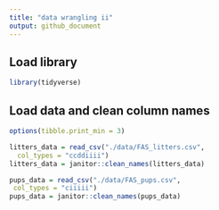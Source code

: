 ```yaml
---
title: "data wrangling ii"
output: github_document
---
```


## Load library

```r
library(tidyverse)
```

## Load data and clean column names

```r
options(tibble.print_min = 3)

litters_data = read_csv("./data/FAS_litters.csv",
  col_types = "ccddiiii")
litters_data = janitor::clean_names(litters_data)

pups_data = read_csv("./data/FAS_pups.csv",
 col_types = "ciiiii")
pups_data = janitor::clean_names(pups_data)
```


